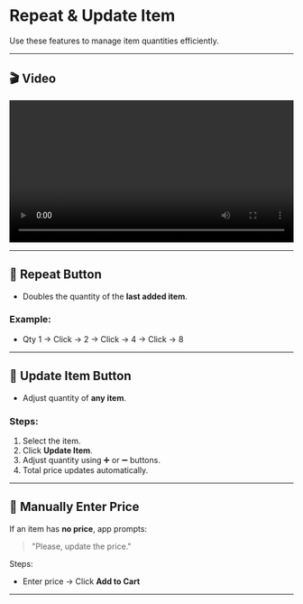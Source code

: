 # Repeat & Update Item

Use these features to manage item quantities efficiently.

---

## 🎬 Video

<video controls width="100%">
  <source src="https://raw.githubusercontent.com/GunaMyCom/smartposv7/master/docs/assets/videos/repeat-and-update-item.mp4" type="video/mp4" />
  Your browser does not support the video tag.
</video>

---


## 🔁 Repeat Button

- Doubles the quantity of the **last added item**.

### Example:
- Qty 1 → Click → 2 → Click → 4 → Click → 8

---

## 🔄 Update Item Button

- Adjust quantity of **any item**.

### Steps:
1. Select the item.
2. Click **Update Item**.
3. Adjust quantity using ➕ or ➖ buttons.
4. Total price updates automatically.

---

## 🧾 Manually Enter Price

If an item has **no price**, app prompts:
> "Please, update the price."

Steps:
- Enter price → Click **Add to Cart**

---
